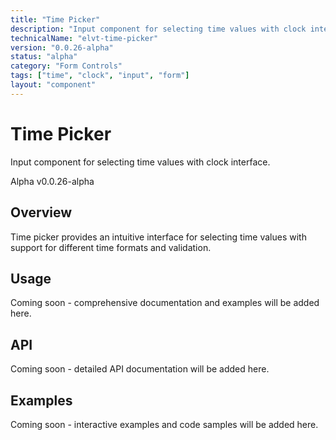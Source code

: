 ```yaml
---
title: "Time Picker"
description: "Input component for selecting time values with clock interface."
technicalName: "elvt-time-picker"
version: "0.0.26-alpha"
status: "alpha"
category: "Form Controls"
tags: ["time", "clock", "input", "form"]
layout: "component"
---
```


# Time Picker

Input component for selecting time values with clock interface.

<elvt-badge tone="warning" size="small">Alpha</elvt-badge> <elvt-badge tone="neutral" size="small">v0.0.26-alpha</elvt-badge>

## Overview

Time picker provides an intuitive interface for selecting time values with support for different time formats and validation.

## Usage

Coming soon - comprehensive documentation and examples will be added here.

## API

Coming soon - detailed API documentation will be added here.

## Examples

Coming soon - interactive examples and code samples will be added here.